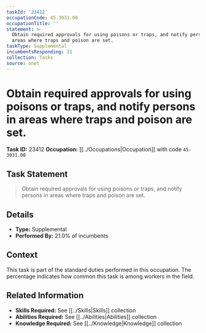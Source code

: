 ```yaml
---
taskId: '23412'
occupationCode: 45-3031.00
occupationTitle: ''
statement: >-
  Obtain required approvals for using poisons or traps, and notify persons in
  areas where traps and poison are set.
taskType: Supplemental
incumbentsResponding: 21
collection: Tasks
source: onet
---
```

# Obtain required approvals for using poisons or traps, and notify persons in areas where traps and poison are set.

**Task ID:** 23412
**Occupation:** [[../Occupations|Occupation]] with code `45-3031.00`

## Task Statement

> Obtain required approvals for using poisons or traps, and notify persons in areas where traps and poison are set.

## Details

- **Type:** Supplemental
- **Performed By:** 21.0% of incumbents

## Context

This task is part of the standard duties performed in this occupation. The percentage indicates how common this task is among workers in the field.

## Related Information

- **Skills Required:** See [[../Skills|Skills]] collection
- **Abilities Required:** See [[../Abilities|Abilities]] collection
- **Knowledge Required:** See [[../Knowledge|Knowledge]] collection
